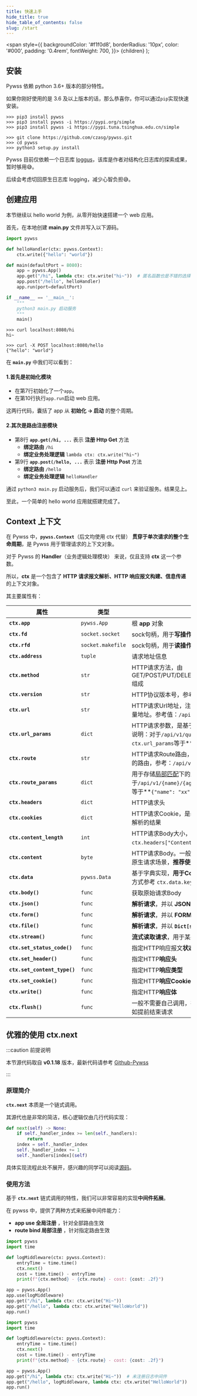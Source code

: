 ```yaml
---
title: 快速上手
hide_title: true
hide_table_of_contents: false
slug: /start
---
```


  <span
    style={{
      backgroundColor: '#f1f0d8',
      borderRadius: '10px',
      color: '#000',
      padding: '0.4rem',
      fontWeight: 700,
    }}>
    {children}
  </span>
);

## 安装
Pywss 依赖 python 3.6+ 版本的部分特性。

如果你刚好使用的是 3.6 及以上版本的话，那么恭喜你，你可以通过`pip`实现快速安装。

<Tabs className="unique-tabs">
<TabItem value="pip安装" label="pip安装" default>

```shell script
>>> pip3 install pywss
>>> pip3 install pywss -i https://pypi.org/simple
>>> pip3 install pywss -i https://pypi.tuna.tsinghua.edu.cn/simple
```

</TabItem>
<TabItem value="源码安装" label="源码安装" default>

```shell script
>>> git clone https://github.com/czasg/pywss.git
>>> cd pywss
>>> python3 setup.py install
```

</TabItem>
</Tabs>

Pywss 目前仅依赖一个日志库 [loggus](https://github.com/czasg/loggus)，该库是作者对结构化日志库的探索成果，暂时够用😅。

后续会考虑切回原生日志库 logging，减少心智负担😅。


## 创建应用
本节继续以 hello world 为例，从零开始快速搭建一个 web 应用。

首先，在本地创建 **main.py** 文件并写入以下源码。

<Tabs className="unique-tabs">
  <TabItem value="main.py" label="main.py" default>

```python showLineNumbers title="应用源码"
import pywss

def helloHandler(ctx: pywss.Context):
    ctx.write({"hello": "world"})

def main(defaultPort = 8080):
    app = pywss.App()
    app.get("/hi", lambda ctx: ctx.write("hi~"))  # 匿名函数也是不错的选择
    app.post("/hello", helloHandler)
    app.run(port=defaultPort)

if __name__ == '__main__':
    """
    python3 main.py 启动服务
    """
    main()
```

  </TabItem>
  <TabItem value="GET/hi" label="GET/hi">

```shell script title="请求 /hi 接口"
>>> curl localhost:8080/hi
hi~
```

  </TabItem>
  <TabItem value="POST/hello" label="POST/hello">

```shell script title="请求 /hello 接口"
>>> curl -X POST localhost:8080/hello
{"hello": "world"}
```

  </TabItem>
</Tabs>

在 **`main.py`** 中我们可以看到：

#### 1.首先是初始化模块

- 在第7行初始化了一个`app`。
- 在第10行执行`app.run`启动 web 应用。

这两行代码，囊括了 app 从 **初始化 -> 启动** 的整个周期。

#### 2.其次是路由注册模块

- 第8行 **`app.get(/hi, ...`** 表示 **注册 Http Get** 方法
    - **绑定路由** `/hi`
    - **绑定业务处理逻辑** `lambda ctx: ctx.write("hi~")`
- 第9行 **`app.post(/hello, ...`** 表示 **注册 Http Post** 方法
    - **绑定路由** `/hello`
    - **绑定业务处理逻辑** `helloHandler`

通过 `python3 main.py` 启动服务后，我们可以通过 `curl` 来验证服务。结果见上。

至此，一个简单的 hello world 应用就搭建完成了。



## **Context** 上下文
在 Pywss 中，**`pywss.Context`**（后文均使用 ctx 代替） **贯穿于单次请求的整个生命周期**，是 Pywss 用于管理请求的上下文对象。

对于 Pywss 的 **Handler**（业务逻辑处理模块） 来说，仅且支持 **ctx** 这一个参数。

所以，**ctx** 是一个包含了 **HTTP 请求报文解析、HTTP 响应报文构建、信息传递** 的上下文对象。

其主要属性有：

|属性|类型|说明|
|---|---|---|
|**`ctx.app`**|`pywss.App`|根 **app** 对象|
|**`ctx.fd`**|`socket.socket`|sock句柄，用于**写操作**，一般不直接使用|
|**`ctx.rfd`**|`socket.makefile`|sock句柄，用于**读操作**，一般不直接使用|
|**`ctx.address`**|`tuple`|请求地址信息|
|**`ctx.method`**|`str`|HTTP请求方法，由 GET/POST/PUT/DELETE/HEAD/PATCH/OPTIONS 组成|
|**`ctx.version`**|`str`|HTTP协议版本号，参考值：`HTTP/1.1`|
|**`ctx.url`**|`str`|HTTP请求Url地址，注意是**包含请求参数在内**的全量地址。参考值：`/api/v1/query?key=value`|
|**`ctx.url_params`**|`dict`|HTTP请求参数，是基于`ctx.url`解析的结果。举例说明：对于`/api/v1/query?key=value`地址，`ctx.url_params`等于**`{"key": "value"}`**|
|**`ctx.route`**|`str`|HTTP请求Route路由，注意是**不包含请求参数在内**的路由，参考：`/api/v1/query`|
|**`ctx.route_params`**|`dict`|用于存储[局部匹配](#特殊路由匹配机制)下的路径参数，举例说明：对于`/api/v1/{name}/{age}`路由，`ctx.route_params`等于**`{"name": "xx", "age": "xx"}`**|
|**`ctx.headers`**|`dict`|HTTP请求头|
|**`ctx.cookies`**|`dict`|HTTP请求Cookie，是基于`ctx.headers["Cookie"]`解析的结果|
|**`ctx.content_length`**|`int`|HTTP请求Body大小，是基于`ctx.headers["Content-Length"]`解析的结果|
|**`ctx.content`**|`byte`|HTTP请求Body。一般不直接使用，对于需要获取原生请求场景，**推荐使用`ctx.body()`**|
|**`ctx.data`**|`pywss.Data`|基于字典实现，**用于Context上下文信息传递**。使用方式参考 `ctx.data.key = value`|
|**`ctx.body()`**|`func`|获取原始请求Body|
|**`ctx.json()`**|`func`|**解析请求**，并以 **JSON** 形式返回|
|**`ctx.form()`**|`func`|**解析请求**，并以 **FORM** 形式返回|
|**`ctx.file()`**|`func`|**解析请求**，并以 **`Dict[str, pywss.File]`** 形式返回|
|**`ctx.stream()`**|`func`|**流式读取请求**，用于某些大数据场景|
|**`ctx.set_status_code()`**|`func`|指定HTTP响应报文**状态码**|
|**`ctx.set_header()`**|`func`|指定HTTP**响应头**|
|**`ctx.set_content_type()`**|`func`|指定HTTP**响应类型**|
|**`ctx.set_cookie()`**|`func`|指定HTTP**响应Cookie**|
|**`ctx.write()`**|`func`|指定HTTP**响应体**|
|**`ctx.flush()`**|`func`|一般不需要自己调用，在某些特殊场景下有用，比如提前结束请求|


## 优雅的使用 **ctx.next**

:::caution 前提说明

本节源代码取自 **v0.1.18** 版本，最新代码请参考 [Github-Pywss](https://github.com/czasg/pywss)

:::

### 原理简介

**`ctx.next`** 本质是一个链式调用。

其源代也是非常的简洁，核心逻辑仅由几行代码实现：

```python showLineNumbers title="ctx.next 源码"
def next(self) -> None:
    if self._handler_index >= len(self._handlers):
        return
    index = self._handler_index
    self._handler_index += 1
    self._handlers[index](self)
```

具体实现流程此处不展开，感兴趣的同学可以阅读[源码](https://github.com/czasg/pywss)。


### 使用方法

基于 **`ctx.next`** 链式调用的特性，我们可以非常容易的实现**中间件拓展**。

在 pywss 中，提供了两种方式来拓展中间件能力：

- **app use 全局注册** ，针对全部路由生效
- **route bind 局部注册** ，针对指定路由生效

```python title="全局注册" showLineNumbers {6,11}
import pywss
import time

def logMiddleware(ctx: pywss.Context):
    entryTime = time.time()
    ctx.next()
    cost = time.time() - entryTime
    print(f"{ctx.method} - {ctx.route} - cost: {cost: .2f}")

app = pywss.App()
app.use(logMiddleware)
app.get("/hi", lambda ctx: ctx.write("Hi~"))
app.get("/hello", lambda ctx: ctx.write("HelloWorld"))
app.run()
```

```python title="局部注册" showLineNumbers {6,12}
import pywss
import time

def logMiddleware(ctx: pywss.Context):
    entryTime = time.time()
    ctx.next()
    cost = time.time() - entryTime
    print(f"{ctx.method} - {ctx.route} - cost: {cost: .2f}")

app = pywss.App()
app.get("/hi", lambda ctx: ctx.write("Hi~"))  # 未注册日志中间件
app.get("/hello", logMiddleware, lambda ctx: ctx.write("HelloWorld"))
app.run()
```

